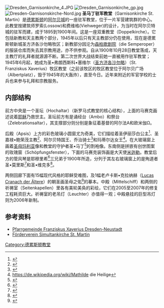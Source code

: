 [[File:Dresden_Garnisonkirche_4.JPG|thumb]]
[[File:Dresden_Garnisonkirche_gp.jpg|thumb]]
[[File:Dresden-Garnisonskirche-Nord.jpg|thumb]]
'''圣马丁驻军教堂'''（Garnisonkirche St. Martin）是[[德累斯顿|德累斯顿]]的[[阿尔贝城|阿尔贝城]]的一座驻军教堂，位于一片军营建筑群的中心。此教堂按建筑师罗索(Lossow)和费维格(Viehweger)的设计，为当时在阿尔贝特城的驻军而建，成于1895到1900年间。这是一座双重教堂（Doppelkirche）。它包括新教和天主教两个部分，1945年以后只有天主教部分仍在使用，现在是德累斯顿新城圣方济各沙勿略牧区；新教部分因沦为[[森柏歌剧院|森柏歌剧院]]（die Semperoper）的服装仓库而失去其宗教用途，亦不供参观。自从1900年10月28日教堂落成，天主教厅的礼拜者就源源不断。第二次世界大战结束前她一直被用作驻军教堂；1945年6月起，她成为圣•弗朗西斯科•塞维尔（[[圣方济各沙勿略|圣方济各沙勿略]]）（St. Franziskus Xaverius）牧区教堂（之前该牧区的牧区教堂位于阿尔贝广场（Albertplatz），毁于1945年的大轰炸），直至今日。近年来附近的军官学校的士兵也来参与礼拜和宗教服务。

== 内部结构 ==
前方中央是一个圣坛（Hochaltar）（新罗马式教堂的核心结构），上面的马赛克画述说着[[耶稣|耶稣]]乃救世主。圣坛前方有是诵经台（Ambo）和祭台（Zelebrationsaltar），其支撑部分则分别是象征着基督的阿尔法A和欧米伽Ω。

后殿（Apsis）上方的彩色玻璃小圆窗尤为奇美，它们描绘着圣伊丽莎白公主<ref>{{Cite web |url=https://de.wikipedia.org/wiki/Elisabeth_von_Th%C3%BCringen |title=存档副本 |accessdate=2015-08-03 |archive-date=2015-09-26 |archive-url=https://web.archive.org/web/20150926195643/https://de.wikipedia.org/wiki/Elisabeth_von_Th%C3%BCringen |dead-url=no }}</ref>、圣嘉禄•鲍荣茂主教<ref>{{Cite web |url=https://de.wikipedia.org/wiki/Karl_Borrom%C3%A4us |title=存档副本 |accessdate=2015-08-03 |archive-date=2015-06-03 |archive-url=https://web.archive.org/web/20150603232338/https://de.wikipedia.org/wiki/Karl_Borrom%C3%A4us |dead-url=no }}</ref>、阿尔贝特国王、乔治骑士<ref>{{Cite web |url=https://de.wikipedia.org/wiki/Johann_Georg_von_Sachsen_(1704%E2%80%931774) |title=存档副本 |accessdate=2015-08-03 |archive-date=2015-09-20 |archive-url=https://web.archive.org/web/20150920183208/https://de.wikipedia.org/wiki/Johann_Georg_von_Sachsen_(1704%E2%80%931774) |dead-url=no }}</ref>和玛蒂尔达女王<ref>https://de.wikipedia.org/wiki/Mathilde {{Wayback|url=https://de.wikipedia.org/wiki/Mathilde |date=20150420123150 }} die Heilige</ref>。在大玻璃窗上画着[[圣母玛利亚|圣母玛利亚]]像和教堂的守护者圣•马丁<ref>{{Cite web |url=https://de.wikipedia.org/wiki/Martin_von_Tours |title=存档副本 |accessdate=2015-08-03 |archive-date=2015-07-29 |archive-url=https://web.archive.org/web/20150729110327/http://de.wikipedia.org/wiki/Martin_von_Tours |dead-url=no }}</ref>的割袍像。东南侧是拼嵌有创世图案的玫瑰窗（Schöpfungsfenster），下面的马赛克装饰画是大天使[[米迦勒|米迦勒]]。教堂后方的管风琴是耶穆里希<ref>{{Cite web |url=https://de.wikipedia.org/wiki/Jehmlich_Orgelbau_Dresden |title=存档副本 |accessdate=2015-08-03 |archive-date=2015-07-23 |archive-url=https://web.archive.org/web/20150723081014/https://de.wikipedia.org/wiki/Jehmlich_Orgelbau_Dresden |dead-url=no }}</ref>三兄弟于1900年所造，分列于其左右玻璃窗上的是殉道者圣•莫里斯<ref>{{Cite web |url=https://de.wikipedia.org/wiki/Mauritius_(Heiliger) |title=存档副本 |accessdate=2015-08-03 |archive-date=2015-09-08 |archive-url=https://web.archive.org/web/20150908070857/https://de.wikipedia.org/wiki/Mauritius_(Heiliger) |dead-url=no }}</ref>和圣•维克多<ref>{{Cite web |url=https://de.wikipedia.org/wiki/Viktor_von_Xanten |title=存档副本 |accessdate=2015-08-03 |archive-date=2015-09-26 |archive-url=https://web.archive.org/web/20150926212910/https://de.wikipedia.org/wiki/Viktor_von_Xanten |dead-url=no }}</ref>。

两侧回廊下面有15幅现代风格的耶稣受难图，及1幅老卢卡斯•克拉纳赫（[[Lucas_Cranach_der_Ältere|Lucas Cranach der Ältere]]）的朝圣画圣母之佑<ref>{{Cite web |url=https://de.wikipedia.org/wiki/Gnadenbild_Mariahilf |title=存档副本 |accessdate=2015-08-03 |archive-date=2015-07-23 |archive-url=https://web.archive.org/web/20150723072305/https://de.wikipedia.org/wiki/Gnadenbild_Mariahilf |dead-url=no }}</ref>的摹本。中殿（Mittelschiff）和两侧的祈祷室（Seitenkapellen）里各有美轮美奂的彩绘，它们在2005至2007年的修复工程耗资巨大。祈祷室的老吊灯（Leuchter）亦值得一观；中殿悬挂的巨型吊灯则为2006年新制。

== 参考资料 ==
{{Commonscat|Garnisonkirche St. Martin, Dresden}}
* [http://www.st-franziskus-xaverius-dresden.de/ Pfarrgemeinde Franziskus Xaverius Dresden-Neustadt]{{Wayback|url=http://www.st-franziskus-xaverius-dresden.de/ |date=20081211142401 }}
* [https://web.archive.org/web/20090326073154/http://home.arcor.de/h_sche/GK100.html Förderverein Simultankirche St. Martin]

[[Category:德累斯顿教堂|Category:德累斯顿教堂]]